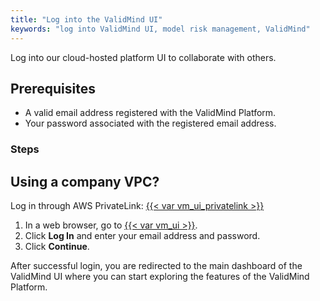```yaml
---
title: "Log into the ValidMind UI"
keywords: "log into ValidMind UI, model risk management, ValidMind"
---
```


Log into our cloud-hosted platform UI to collaborate with others.

## Prerequisites

- A valid email address registered with the ValidMind Platform.
- Your password associated with the registered email address.

### Steps

::: {.column-margin}
::: {.callout-important}
## Using a company VPC?
Log in through AWS PrivateLink: [{{< var vm_ui_privatelink >}}]({{< var vm_ui_privatelink >}})
:::
:::

1. In a web browser, go to [{{< var vm_ui >}}]({{< var vm_ui >}}).
2. Click **Log In** and enter your email address and password.
3. Click **Continue**.

After successful login, you are redirected to the main dashboard of the ValidMind UI where you can start exploring the features of the ValidMind Platform.

<!---
## What's next

[Summarize the task and provide any next steps or resources for the user to continue their learning or work.]
--->
